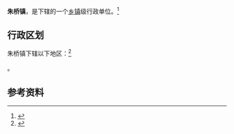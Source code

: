 {{中国乡级行政区|32/08/03/104/000}}

'''朱桥镇'''，是{{PRC admin/fullname|32/08/03/104/000|3}}下辖的一个[[乡镇|乡镇]]级行政单位。<ref>{{PRC admin/ref sgc|{{PRC admin/parent|32/08/03/104/000}}}}</ref>

== 行政区划 ==

朱桥镇下辖以下地区：<ref>{{PRC admin/ref sgc|32/08/03/104/000}}</ref>

{{PRC admin/children|32/08/03/104/000}}。

== 参考资料 ==

{{reflist}}

{{行政区划小作品}}
{{PRC admin/navcat|32/08/03/104/000}}